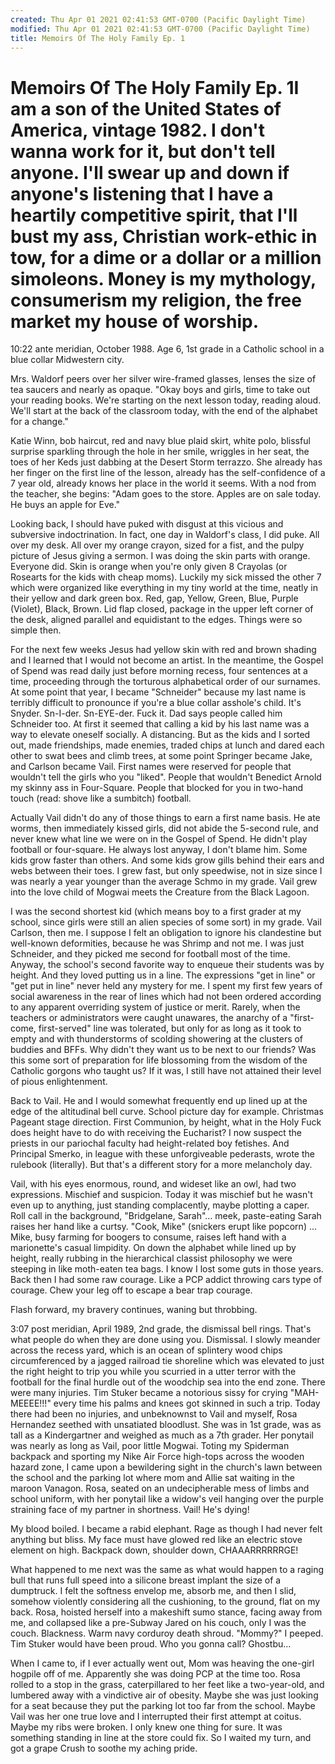 ```yaml
---
created: Thu Apr 01 2021 02:41:53 GMT-0700 (Pacific Daylight Time)
modified: Thu Apr 01 2021 02:41:53 GMT-0700 (Pacific Daylight Time)
title: Memoirs Of The Holy Family Ep. 1
---
```

# Memoirs Of The Holy Family Ep. 1I am a son of the United States of America, vintage 1982.  I don't wanna work for it, but don't tell anyone.  I'll swear up and down if anyone's listening that I have a heartily competitive spirit, that I'll bust my ass, Christian work-ethic in tow, for a dime or a dollar or a million simoleons.  Money is my mythology, consumerism my religion, the free market my house of worship.

10:22 ante meridian, October 1988.  Age 6, 1st grade in a Catholic school in a blue collar Midwestern city.

Mrs. Waldorf peers over her silver wire-framed glasses, lenses the size of tea saucers and nearly as opaque.  "Okay boys and girls, time to take out your reading books.  We're starting on the next lesson today, reading aloud.  We'll start at the back of the classroom today, with the end of the alphabet for a change."

Katie Winn, bob haircut, red and navy blue plaid skirt, white polo, blissful surprise sparkling through the hole in her smile, wriggles in her seat, the toes of her Keds just dabbing at the Desert Storm terrazzo.  She already has her finger on the first line of the lesson, already has the self-confidence of a 7 year old, already knows her place in the world it seems.  With a nod from the teacher, she begins: "Adam goes to the store.  Apples are on sale today.  He buys an apple for Eve."

Looking back, I should have puked with disgust at this vicious and subversive indoctrination.  In fact, one day in Waldorf's class, I did puke.  All over my desk.  All over my orange crayon, sized for a fist, and the pulpy picture of Jesus giving a sermon.  I was doing the skin parts with orange. Everyone did.  Skin is orange when you're only given 8 Crayolas (or Rosearts for the kids with cheap moms).  Luckily my sick missed the other 7 which were organized like everything in my tiny world at the time, neatly in their yellow and dark green box.  Red, gap, Yellow, Green, Blue, Purple (Violet), Black, Brown.  Lid flap closed, package in the upper left corner of the desk, aligned parallel and equidistant to the edges.  Things were so simple then.

For the next few weeks Jesus had yellow skin with red and brown shading and I learned that I would not become an artist.  In the meantime, the Gospel of Spend was read daily just before morning recess, four sentences at a time, proceeding through the torturous alphabetical order of our surnames.  At some point that year, I became "Schneider" because my last name is terribly difficult to pronounce if you're a blue collar asshole's child.  It's Snyder.  Sn-I-der.  Sn-EYE-der.  Fuck it.  Dad says people called him Schneider too.  At first it seemed that calling a kid by his last name was a way to elevate oneself socially.  A distancing.  But as the kids and I sorted out, made friendships, made enemies, traded chips at lunch and dared each other to swat bees and climb trees, at some point Springer became Jake, and Carlson became Vail.  First names were reserved for people that wouldn't tell the girls who you "liked".  People that wouldn't Benedict Arnold my skinny ass in Four-Square.  People that blocked for you in two-hand touch (read: shove like a sumbitch) football.

Actually Vail didn't do any of those things to earn a first name basis.  He ate worms, then immediately kissed girls, did not abide the 5-second rule, and never knew what line we were on in the Gospel of Spend.  He didn't play football or four-square.  He always lost anyway, I don't blame him.  Some kids grow faster than others.  And some kids grow gills behind their ears and webs between their toes.  I grew fast, but only speedwise, not in size since I was nearly a year younger than the average Schmo in my grade.  Vail grew into the love child of Mogwai meets the Creature from the Black Lagoon.

I was the second shortest kid (which means boy to a first grader at my school, since girls were still an alien species of some sort) in my grade.  Vail Carlson, then me.  I suppose I felt an obligation to ignore his clandestine but well-known deformities, because he was Shrimp and not me.  I was just Schneider, and they picked me second for football most of the time.  Anyway, the school's second favorite way to enqueue their students was by height.  And they loved putting us in a line.  The expressions "get in line" or "get put in line" never held any mystery for me.  I spent my first few years of social awareness in the rear of lines which had not been ordered according to any apparent overriding system of justice or merit.  Rarely, when the teachers or administrators were caught unawares, the anarchy of a "first-come, first-served" line was tolerated, but only for as long as it took to empty and with thunderstorms of scolding showering at the clusters of buddies and BFFs.  Why didn't they want us to be next to our friends?  Was this some sort of preparation for life blossoming from the wisdom of the Catholic gorgons who taught us?  If it was, I still have not attained their level of pious enlightenment.

Back to Vail.  He and I would somewhat frequently end up lined up at the edge of the altitudinal bell curve.  School picture day for example.  Christmas Pageant stage direction.  First Communion, by height, what in the Holy Fuck does height have to do with receiving the Eucharist?  I now suspect the priests in our pariochal faculty had height-related boy fetishes.  And Principal Smerko, in league with these unforgiveable pederasts, wrote the rulebook (literally).  But that's a different story for a more melancholy day.

Vail, with his eyes enormous, round, and wideset like an owl, had two expressions.  Mischief and suspicion.  Today it was mischief but he wasn't even up to anything, just standing complacently, maybe plotting a caper.  Roll call in the background, "Bridgelane, Sarah"… meek, paste-eating Sarah raises her hand like a curtsy.  "Cook, Mike" (snickers erupt like popcorn) … Mike, busy farming for boogers to consume, raises left hand with a marionette's casual limpidity.  On down the alphabet while lined up by height, really rubbing in the hierarchical classist philosophy we were steeping in like moth-eaten tea bags.  I know I lost some guts in those years.  Back then I had some raw courage.  Like a PCP addict throwing cars type of courage.  Chew your leg off to escape a bear trap courage.

Flash forward, my bravery continues, waning but throbbing.

3:07 post meridian, April 1989, 2nd grade, the dismissal bell rings.  That's what people do when they are done using you.  Dismissal.  I slowly meander across the recess yard, which is an ocean of splintery wood chips circumferenced by a jagged railroad tie shoreline which was elevated to just the right height to trip you while you scurried in a utter terror with the football for the final hurdle out of the woodchip sea into the end zone.  There were many injuries.  Tim Stuker became a notorious sissy for crying "MAH-MEEEE!!!" every time his palms and knees got skinned in such a trip.  Today there had been no injuries, and unbeknownst to Vail and myself, Rosa Hernandez seethed with unsatiated bloodlust.  She was in 1st grade, was as tall as a Kindergartner and weighed as much as a 7th grader.  Her ponytail was nearly as long as Vail, poor little Mogwai.  Toting my Spiderman backpack and sporting my Nike Air Force high-tops across the wooden hazard zone, I came upon a bewildering sight in the church's lawn between the school and the parking lot where mom and Allie sat waiting in the maroon Vanagon.  Rosa, seated on an undecipherable mess of limbs and school uniform, with her ponytail like a widow's veil hanging over the purple straining face of my partner in shortness.  Vail!  He's dying!

My blood boiled.  I became a rabid elephant.  Rage as though I had never felt anything but bliss.  My face must have glowed red like an electric stove element on high.  Backpack down, shoulder down, CHAAARRRRRRGE!

What happened to me next was the same as what would happen to a raging bull that runs full speed into a silicone breast implant the size of a dumptruck.  I felt the softness envelop me, absorb me, and then I slid, somehow violently considering all the cushioning, to the ground, flat on my back.  Rosa, hoisted herself into a makeshift sumo stance, facing away from me, and collapsed like a pre-Subway Jared on his couch, only I was the couch.  Blackness. Warm navy corduroy death shroud.   "Mommy?" I peeped.  Tim Stuker would have been proud.  Who you gonna call?  Ghostbu…

When I came to, if I ever actually went out, Mom was heaving the one-girl hogpile off of me.  Apparently she was doing PCP at the time too.  Rosa rolled to a stop in the grass, caterpillared to her feet like a two-year-old, and lumbered away with a vindictive air of obesity.  Maybe she was just looking for a seat because they put the parking lot too far from the school.  Maybe Vail was her one true love and I interrupted their first attempt at coitus.  Maybe my ribs were broken.  I only knew one thing for sure.  It was something standing in line at the store could fix.  So I waited my turn, and got a grape Crush to soothe my aching pride.